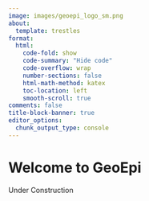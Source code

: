 ```yaml
---
image: images/geoepi_logo_sm.png
about:
  template: trestles
format:
  html:
    code-fold: show
    code-summary: "Hide code"
    code-overflow: wrap
    number-sections: false
    html-math-method: katex
    toc-location: left
    smooth-scroll: true
comments: false
title-block-banner: true
editor_options: 
  chunk_output_type: console
---
```


<div>

# Welcome to GeoEpi

Under Construction

<div>

